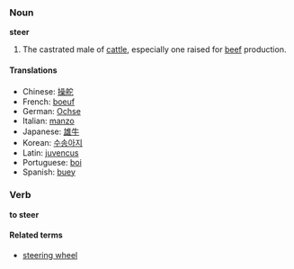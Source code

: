 ===Noun===
'''steer'''

#The castrated male of [[cattle]], especially one raised for [[beef]] production.

====Translations====
*Chinese: [[操舵]]
*French: [[boeuf]]
*German: [[Ochse]]
*Italian: [[manzo]]
*Japanese: [[雄牛]] 
*Korean: [[수송아지]]
*Latin: [[juvencus]]
*Portuguese: [[boi]]
*Spanish: [[buey]]

===Verb===
'''to steer'''

====Related terms====
*[[steering wheel]]